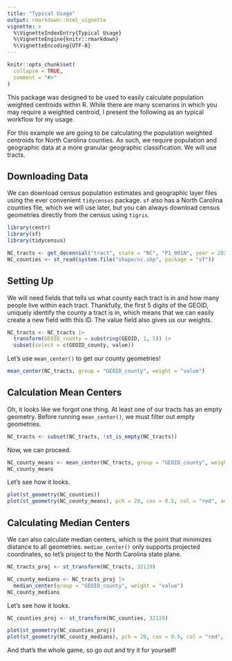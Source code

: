 ```yaml
---
title: "Typical Usage"
output: rmarkdown::html_vignette
vignette: >
  %\VignetteIndexEntry{Typical Usage}
  %\VignetteEngine{knitr::rmarkdown}
  %\VignetteEncoding{UTF-8}
---
```


```r
knitr::opts_chunk$set(
  collapse = TRUE,
  comment = "#>"
)
```

This package was designed to be used to easily calculate population weighted centroids within R. While there are many scenarios in which you may require a weighted centroid, I present the following as an typical workflow for my usage.

For this example we are going to be calculating the population weighted centroids for North Carolina counties. As such, we require population and geographic data at a more granular geographic classification. We will use tracts. 

## Downloading Data
We can download census population estimates and geographic layer files using the ever convenient `tidycensus` package. `sf` also has a North Carolina counties file, which we will use later, but you can always download census geometries directly from the census using `tigris`.
```r
library(centr)
library(sf)
library(tidycensus)

NC_tracts <- get_decennial("tract", state = "NC", "P1_001N", year = 2020, geometry = TRUE)
NC_counties <- st_read(system.file("shape/nc.shp", package = "sf")) 
```

## Setting Up
We will need fields that tells us what county each tract is in and how many people live within each tract. Thankfully, the first 5 digits of the GEOID, uniquely identify the county a tract is in, which means that we can easily create a new field with this ID. The value field also gives us our weights.
```r
NC_tracts <- NC_tracts |>
  transform(GEOID_county = substring(GEOID, 1, 5)) |>
  subset(select = c(GEOID_county, value))
```

Let's use `mean_center()` to get our county geometries!
```r
mean_center(NC_tracts, group = "GEOID_county", weight = "value")
```

## Calculation Mean Centers
Oh, it looks like we forgot one thing. At least one of our tracts has an empty geometry. Before running `mean_center()`, we must filter out empty geometries. 
```r
NC_tracts <- subset(NC_tracts, !st_is_empty(NC_tracts))
```

Now, we can proceed.
```r
NC_county_means <- mean_center(NC_tracts, group = "GEOID_county", weight = "value")
NC_county_means
```

Let's see how it looks.
```r
plot(st_geometry(NC_counties))
plot(st_geometry(NC_county_means), pch = 20, cex = 0.5, col = "red", add = TRUE)
```

## Calculating Median Centers
We can also calculate median centers, which is the point that minimizes distance to all geometries. `median_center()` only supports projected coordinates, so let's project to the North Carolina state plane.
```r
NC_tracts_proj <- st_transform(NC_tracts, 32119)

NC_county_medians <- NC_tracts_proj |>
  median_center(group = "GEOID_county", weight = "value")
NC_county_medians
```

Let's see how it looks.
```r
NC_counties_proj <- st_transform(NC_counties, 32119)

plot(st_geometry(NC_counties_proj))
plot(st_geometry(NC_county_medians), pch = 20, cex = 0.5, col = "red", add = TRUE)
```

And that's the whole game, so go out and try it for yourself!